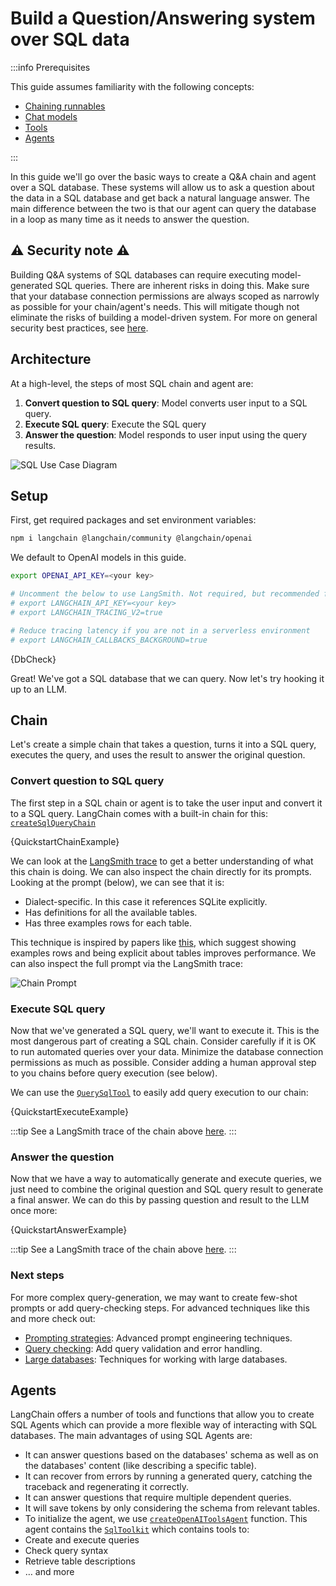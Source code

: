 # Build a Question/Answering system over SQL data

:::info Prerequisites

This guide assumes familiarity with the following concepts:

- [Chaining runnables](/docs/how_to/sequence/)
- [Chat models](/docs/concepts/#chat-models)
- [Tools](/docs/concepts/#tools)
- [Agents](/docs/concepts/#agents)

:::

In this guide we'll go over the basic ways to create a Q&A chain and agent over a SQL database.
These systems will allow us to ask a question about the data in a SQL database and get back a natural language answer.
The main difference between the two is that our agent can query the database in a loop as many time as it needs to answer the question.

## ⚠️ Security note ⚠️

Building Q&A systems of SQL databases can require executing model-generated SQL queries. There are inherent risks in doing this.
Make sure that your database connection permissions are always scoped as narrowly as possible for your chain/agent's needs.
This will mitigate though not eliminate the risks of building a model-driven system. For more on general security best practices, see [here](/docs/security).

## Architecture

At a high-level, the steps of most SQL chain and agent are:

1. **Convert question to SQL query**: Model converts user input to a SQL query.
2. **Execute SQL query**: Execute the SQL query
3. **Answer the question**: Model responds to user input using the query results.

![SQL Use Case Diagram](/img/sql_usecase.png)

## Setup

First, get required packages and set environment variables:


<IntegrationInstallTooltip></IntegrationInstallTooltip>

```bash npm2yarn
npm i langchain @langchain/community @langchain/openai
```

We default to OpenAI models in this guide.

```bash
export OPENAI_API_KEY=<your key>

# Uncomment the below to use LangSmith. Not required, but recommended for debugging and observability.
# export LANGCHAIN_API_KEY=<your key>
# export LANGCHAIN_TRACING_V2=true

# Reduce tracing latency if you are not in a serverless environment
# export LANGCHAIN_CALLBACKS_BACKGROUND=true
```


<CodeBlock language="typescript">{DbCheck}</CodeBlock>

Great! We've got a SQL database that we can query. Now let's try hooking it up to an LLM.

## Chain

Let's create a simple chain that takes a question, turns it into a SQL query, executes the query, and uses the result to answer the original question.

### Convert question to SQL query

The first step in a SQL chain or agent is to take the user input and convert it to a SQL query. LangChain comes with a built-in chain for this: [`createSqlQueryChain`](https://v02.api.js.langchain.com/functions/langchain_chains_sql_db.createSqlQueryChain.html)


<CodeBlock language="typescript">{QuickstartChainExample}</CodeBlock>

We can look at the [LangSmith trace](https://smith.langchain.com/public/6d8f0213-9f02-498e-aeb2-ec774e324e2c/r) to get a better understanding of what this chain is doing.
We can also inspect the chain directly for its prompts. Looking at the prompt (below), we can see that it is:

- Dialect-specific. In this case it references SQLite explicitly.
- Has definitions for all the available tables.
- Has three examples rows for each table.

This technique is inspired by papers like [this](https://arxiv.org/pdf/2204.00498.pdf), which suggest showing examples rows and being explicit about tables improves performance.
We can also inspect the full prompt via the LangSmith trace:

![Chain Prompt](/img/sql_quickstart_langsmith_prompt.png)

### Execute SQL query

Now that we've generated a SQL query, we'll want to execute it.
This is the most dangerous part of creating a SQL chain. Consider carefully if it is OK to run automated queries over your data.
Minimize the database connection permissions as much as possible.
Consider adding a human approval step to you chains before query execution (see below).

We can use the [`QuerySqlTool`](https://v02.api.js.langchain.com/classes/langchain_tools_sql.QuerySqlTool.html) to easily add query execution to our chain:


<CodeBlock language="typescript">{QuickstartExecuteExample}</CodeBlock>

:::tip
See a LangSmith trace of the chain above [here](https://smith.langchain.com/public/3cbcf6f2-a55b-4701-a2e3-9928e4747328/r).
:::

### Answer the question

Now that we have a way to automatically generate and execute queries, we just need to combine the original question and SQL query result to generate a final answer.
We can do this by passing question and result to the LLM once more:


<CodeBlock language="typescript">{QuickstartAnswerExample}</CodeBlock>

:::tip
See a LangSmith trace of the chain above [here](https://smith.langchain.com/public/d130ce1f-1fce-4192-921e-4b522884ec1a/r).
:::

### Next steps

For more complex query-generation, we may want to create few-shot prompts or add query-checking steps. For advanced techniques like this and more check out:

- [Prompting strategies](/docs/how_to/sql_prompting): Advanced prompt engineering techniques.
- [Query checking](/docs/how_to/sql_query_checking): Add query validation and error handling.
- [Large databases](/docs/how_to/sql_large_db): Techniques for working with large databases.

## Agents

LangChain offers a number of tools and functions that allow you to create SQL Agents which can provide a more flexible way of interacting with SQL databases. The main advantages of using SQL Agents are:

- It can answer questions based on the databases' schema as well as on the databases' content (like describing a specific table).
- It can recover from errors by running a generated query, catching the traceback and regenerating it correctly.
- It can answer questions that require multiple dependent queries.
- It will save tokens by only considering the schema from relevant tables.
- To initialize the agent, we use [`createOpenAIToolsAgent`](https://v02.api.js.langchain.com/functions/langchain_agents.createOpenAIToolsAgent.html) function.
  This agent contains the [`SqlToolkit`](https://v02.api.js.langchain.com/classes/langchain_agents_toolkits_sql.SqlToolkit.html) which contains tools to:
- Create and execute queries
- Check query syntax
- Retrieve table descriptions
- … and more
